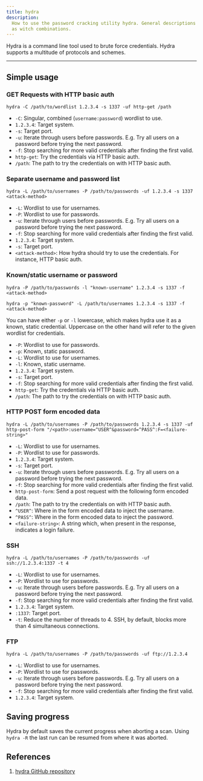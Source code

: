 ```yaml
---
title: hydra
description:
  How to use the password cracking utility hydra. General descriptions on the tool and its switches, as well
  as witch combinations.
---
```


Hydra is a command line tool used to brute force credentials. Hydra supports a multitude of protocols and schemes.

---

## Simple usage

### GET Requests with HTTP basic auth

```shell
hydra -C /path/to/wordlist 1.2.3.4 -s 1337 -uf http-get /path
```

- `-C`: Singular, combined (`username:password`) wordlist to use.
- `1.2.3.4`: Target system.
- `-s`: Target port.
- `-u`: Iterate through users before passwords. E.g. Try all users on a password before trying the next password.
- `-f`: Stop searching for more valid credentials after finding the first valid.
- `http-get`: Try the credentials via HTTP basic auth.
- `/path`: The path to try the credentials on with HTTP basic auth.

### Separate username and password list

```shell
hydra -L /path/to/usernames -P /path/to/passwords -uf 1.2.3.4 -s 1337 <attack-method>
```

- `-L`: Wordlist to use for usernames.
- `-P`: Wordlist to use for passwords.
- `-u`: Iterate through users before passwords. E.g. Try all users on a password before trying the next password.
- `-f`: Stop searching for more valid credentials after finding the first valid.
- `1.2.3.4`: Target system.
- `-s`: Target port.
- `<attack-method>`: How hydra should try to use the credentials. For instance, HTTP basic auth.

### Known/static username or password

```shell
hydra -P /path/to/passwords -l "known-username" 1.2.3.4 -s 1337 -f <attack-method>
```

```shell
hydra -p "known-password" -L /path/to/usernames 1.2.3.4 -s 1337 -f <attack-method>
```

You can have either `-p` or `-l` lowercase, which makes hydra use it as a known, static credential. Uppercase on the
other hand will refer to the given wordlist for credentials.

- `-P`: Wordlist to use for passwords.
- `-p`: Known, static password.
- `-L`: Wordlist to use for usernames.
- `-l`: Known, static username.
- `1.2.3.4`: Target system.
- `-s`: Target port.
- `-f`: Stop searching for more valid credentials after finding the first valid.
- `http-get`: Try the credentials via HTTP basic auth.
- `/path`: The path to try the credentials on with HTTP basic auth.

### HTTP POST form encoded data

```shell
hydra -L /path/to/usernames -P /path/to/passwords 1.2.3.4 -s 1337 -uf http-post-form "/<path>:username=^USER^&password=^PASS^:F=<failure-string>"
```

- `-L`: Wordlist to use for usernames.
- `-P`: Wordlist to use for passwords.
- `1.2.3.4`: Target system.
- `-s`: Target port.
- `-u`: Iterate through users before passwords. E.g. Try all users on a password before trying the next password.
- `-f`: Stop searching for more valid credentials after finding the first valid.
- `http-post-form`: Send a post request with the following form encoded data.
- `/path`: The path to try the credentials on with HTTP basic auth.
- `^USER^`: Where in the form encoded data to inject the username.
- `^PASS^`: Where in the form encoded data to inject the password.
- `<failure-string>`: A string which, when present in the response, indicates a login failure.

### SSH

```shell
hydra -L /path/to/usernames -P /path/to/passwords -uf ssh://1.2.3.4:1337 -t 4
```

- `-L`: Wordlist to use for usernames.
- `-P`: Wordlist to use for passwords.
- `-u`: Iterate through users before passwords. E.g. Try all users on a password before trying the next password.
- `-f`: Stop searching for more valid credentials after finding the first valid.
- `1.2.3.4`: Target system.
- `:1337`: Target port.
- `-t`: Reduce the number of threads to 4. SSH, by default, blocks more than 4 simultaneous connections.

### FTP

```shell
hydra -L /path/to/usernames -P /path/to/passwords -uf ftp://1.2.3.4
```

- `-L`: Wordlist to use for usernames.
- `-P`: Wordlist to use for passwords.
- `-u`: Iterate through users before passwords. E.g. Try all users on a password before trying the next password.
- `-f`: Stop searching for more valid credentials after finding the first valid.
- `1.2.3.4`: Target system.

## Saving progress

Hydra by default saves the current progress when aborting a scan. Using `hydra -R` the last run can be resumed from
where it was aborted.

## References

1. [hydra GitHub repository](https://github.com/vanhauser-thc/thc-hydra)
